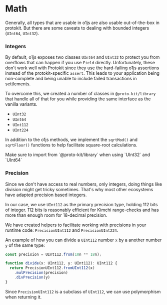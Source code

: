 
# Math

Generally, all types that are usable in o1js are also usable out-of-the-box in protokit.
But there are some caveats to dealing with bounded integers (`UInt64`, `UInt32`).

### Integers

By default, o1js exposes two classes `UInt64` and `UInt32` to protect you from overflows that can happen
if you use `Field` directly.
Unfortunately, these don't work well with Protokit since they use the hard-failing o1js assertions instead of the protokit-specific `assert`.
This leads to your application being non-complete and being unable to include failed transactions in settlements.

To overcome this, we created a number of classes in `@proto-kit/library` that handle all of that for you while providing the same interface as the vanilla variants.

- `UInt32`
- `UInt64`
- `UInt112`
- `UInt224`

In addition to the o1js methods, we implement the `sqrtMod()` and `sqrtFloor()` functions to help facilitate square-root calculations.

<Callout type="warning">
    Make sure to import from `@proto-kit/library` when using `UInt32` and `UInt64`
</Callout>

### Precision

Since we don't have access to real numbers, only integers, doing things like division might get tricky sometimes.
That's why most other ecosystems have adapted precision based integers.

In our case, we use `UInt112` as the primary precision type, holding 112 bits of integer.
112 bits is reasonably efficient for Kimchi range-checks and has more than enough room for 18-decimal precision.

We have created helpers to facilitate working with precisions in your runtime code: `PrecisionUInt112` and `PrecisionUInt224`.

An example of how you can divide a `UInt112` number `x` by a another number `y` of the same type:

```typescript copy {4-6}
const precision = UInt112.from(10n ** 18n);

function divide(x: UInt112, y: UInt112): UInt112 {
  return PrecisionUInt112.fromUInt112(x)
    .mulPrecision(precision)
    .divPrecision(y)
}
```

Since `PrecisionUInt112` is a subclass of `UInt112`, we can use polymorphism when returning it.